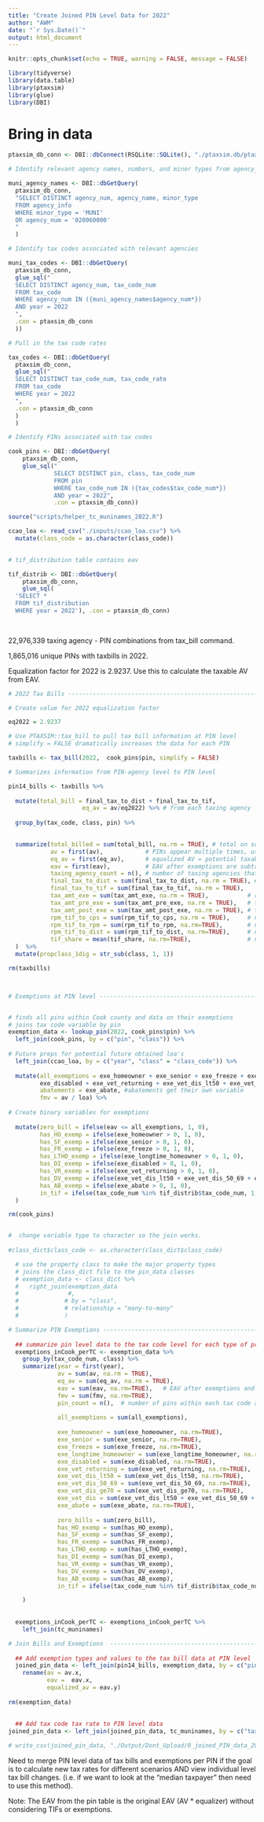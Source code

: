 ```yaml
---
title: "Create Joined PIN Level Data for 2022"
author: "AWM"
date: "`r Sys.Date()`"
output: html_document
---
```


```r
knitr::opts_chunk$set(echo = TRUE, warning = FALSE, message = FALSE)

library(tidyverse)
library(data.table)
library(ptaxsim)
library(glue)
library(DBI)

```

# Bring in data


```r
  
ptaxsim_db_conn <- DBI::dbConnect(RSQLite::SQLite(), "./ptaxsim.db/ptaxsim-2022.0.0.db")

# Identify relevant agency names, numbers, and minor types from agency_info table

muni_agency_names <- DBI::dbGetQuery(
  ptaxsim_db_conn,
  "SELECT DISTINCT agency_num, agency_name, minor_type
  FROM agency_info
  WHERE minor_type = 'MUNI'
  OR agency_num = '020060000'  
  "
  )

# Identify tax codes associated with relevant agencies

muni_tax_codes <- DBI::dbGetQuery(
  ptaxsim_db_conn,
  glue_sql("
  SELECT DISTINCT agency_num, tax_code_num
  FROM tax_code
  WHERE agency_num IN ({muni_agency_names$agency_num*})
  AND year = 2022
  ",
  .con = ptaxsim_db_conn
  ))

# Pull in the tax code rates

tax_codes <- DBI::dbGetQuery(
  ptaxsim_db_conn,
  glue_sql("
  SELECT DISTINCT tax_code_num, tax_code_rate
  FROM tax_code
  WHERE year = 2022
  ",
  .con = ptaxsim_db_conn
  )
  )

# Identify PINs associated with tax codes

cook_pins <- DBI::dbGetQuery(
    ptaxsim_db_conn, 
    glue_sql("
             SELECT DISTINCT pin, class, tax_code_num 
             FROM pin 
             WHERE tax_code_num IN ({tax_codes$tax_code_num*}) 
             AND year = 2022", 
             .con = ptaxsim_db_conn))
```

```r
source("scripts/helper_tc_muninames_2022.R")

ccao_loa <- read_csv("./inputs/ccao_loa.csv") %>% 
  mutate(class_code = as.character(class_code))

  
# tif_distribution table contains eav 

tif_distrib <- DBI::dbGetQuery(
    ptaxsim_db_conn,
    glue_sql(
  'SELECT *
  FROM tif_distribution
  WHERE year = 2022'), .con = ptaxsim_db_conn)
          
    
```

22,976,339 taxing agency - PIN combinations from tax_bill command.

1,865,016 unique PINs with taxbills in 2022. 

Equalization factor for 2022 is 2.9237. Use this to calculate the taxable AV from EAV. 

```r
# 2022 Tax Bills ---------------------------------------------------------------

# Create value for 2022 equalization factor

eq2022 = 2.9237

# Use PTAXSIM::tax_bill to pull tax bill information at PIN level
# simplify = FALSE dramatically increases the data for each PIN

taxbills <- tax_bill(2022,  cook_pins$pin, simplify = FALSE)

# Summarizes information from PIN-agency level to PIN level

pin14_bills <- taxbills %>%
    
  mutate(total_bill = final_tax_to_dist + final_tax_to_tif,
                     eq_av = av/eq2022) %>% # from each taxing agency
  
  group_by(tax_code, class, pin) %>%

  
  summarize(total_billed = sum(total_bill, na.rm = TRUE), # total on someone's property tax bill
            av = first(av),            # PINs appear multiple times, uses first av appearance
            eq_av = first(eq_av),      # equalized AV = potential taxable value for homeowners
            eav = first(eav),          # EAV after exemptions are subtracted. 
            taxing_agency_count = n(), # number of taxing agencies that tax the pin
            final_tax_to_dist = sum(final_tax_to_dist, na.rm = TRUE), # portion of all levies paid by the pin
            final_tax_to_tif = sum(final_tax_to_tif, na.rm = TRUE), 
            tax_amt_exe = sum(tax_amt_exe, na.rm = TRUE),           # revenue lost due to exemptions
            tax_amt_pre_exe = sum(tax_amt_pre_exe, na.rm = TRUE),   # total rev before all exemptions
            tax_amt_post_exe = sum(tax_amt_post_exe, na.rm = TRUE), # total rev after all exemptions
            rpm_tif_to_cps = sum(rpm_tif_to_cps, na.rm = TRUE),     # not used
            rpm_tif_to_rpm = sum(rpm_tif_to_rpm, na.rm=TRUE),       # not used
            rpm_tif_to_dist = sum(rpm_tif_to_dist, na.rm=TRUE),     # not used
            tif_share = mean(tif_share, na.rm=TRUE),                # not used
  )  %>% 
  mutate(propclass_1dig = str_sub(class, 1, 1))

rm(taxbills)



# Exemptions at PIN level --------------------------------------------------


# finds all pins within Cook county and data on their exemptions
# joins tax code variable by pin
exemption_data <- lookup_pin(2022, cook_pins$pin) %>%
  left_join(cook_pins, by = c("pin", "class")) %>%
  
# Future preps for potential future obtained loa's
  left_join(ccao_loa, by = c("year", "class" = "class_code")) %>%
  
  mutate(all_exemptions = exe_homeowner + exe_senior + exe_freeze + exe_longtime_homeowner + 
         exe_disabled + exe_vet_returning + exe_vet_dis_lt50 + exe_vet_dis_50_69 + exe_vet_dis_ge70 ,
         abatements = exe_abate, #abatements get their own variable
         fmv = av / loa) %>%
  
# Create binary variables for exemptions
  
  mutate(zero_bill = ifelse(eav <= all_exemptions, 1, 0),
         has_HO_exemp = ifelse(exe_homeowner > 0, 1, 0),
         has_SF_exemp = ifelse(exe_senior > 0, 1, 0),
         has_FR_exemp = ifelse(exe_freeze > 0, 1, 0),
         has_LTHO_exemp = ifelse(exe_longtime_homeowner > 0, 1, 0),
         has_DI_exemp = ifelse(exe_disabled > 0, 1, 0),
         has_VR_exemp = ifelse(exe_vet_returning > 0, 1, 0),
         has_DV_exemp = ifelse(exe_vet_dis_lt50 + exe_vet_dis_50_69 + exe_vet_dis_ge70 > 0, 1, 0),
         has_AB_exemp = ifelse(exe_abate > 0, 1, 0),
         in_tif = ifelse(tax_code_num %in% tif_distrib$tax_code_num, 1, 0)
  )

rm(cook_pins)


#  change variable type to character so the join works.
  
#class_dict$class_code <- as.character(class_dict$class_code)

  # use the property class to make the major property types
  # joins the class_dict file to the pin_data classes
  # exemption_data <- class_dict %>%
  #   right_join(exemption_data
  #              #, 
  #             # by = "class",
  #             # relationship = "many-to-many"
  #             )
```


```r
# Summarize PIN Exemptions ------------------------------------------------
  
  ## summarize pin level data to the tax code level for each type of property class
  exemptions_inCook_perTC <- exemption_data %>%
    group_by(tax_code_num, class) %>%
    summarize(year = first(year), 
              av = sum(av, na.rm = TRUE),
              eq_av = sum(eq_av, na.rm = TRUE),
              eav = sum(eav, na.rm=TRUE),   # EAV after exemptions and abatements, from taxbill command
              fmv = sum(fmv, na.rm=TRUE),
              pin_count = n(),  # number of pins within each tax code and property combo
              
              all_exemptions = sum(all_exemptions),
              
              exe_homeowner = sum(exe_homeowner, na.rm=TRUE),
              exe_senior = sum(exe_senior, na.rm=TRUE),
              exe_freeze = sum(exe_freeze, na.rm=TRUE),
              exe_longtime_homeowner = sum(exe_longtime_homeowner, na.rm=TRUE),
              exe_disabled = sum(exe_disabled, na.rm=TRUE),
              exe_vet_returning = sum(exe_vet_returning, na.rm=TRUE),
              exe_vet_dis_lt50 = sum(exe_vet_dis_lt50, na.rm=TRUE),
              exe_vet_dis_50_69 = sum(exe_vet_dis_50_69, na.rm=TRUE),
              exe_vet_dis_ge70 = sum(exe_vet_dis_ge70, na.rm=TRUE),
              exe_vet_dis = sum(exe_vet_dis_lt50 + exe_vet_dis_50_69 + exe_vet_dis_ge70, na.rm=TRUE),
              exe_abate = sum(exe_abate, na.rm=TRUE),
              
              zero_bills = sum(zero_bill),
              has_HO_exemp = sum(has_HO_exemp),
              has_SF_exemp = sum(has_SF_exemp),
              has_FR_exemp = sum(has_FR_exemp),
              has_LTHO_exemp = sum(has_LTHO_exemp),
              has_DI_exemp = sum(has_DI_exemp),
              has_VR_exemp = sum(has_VR_exemp),
              has_DV_exemp = sum(has_DV_exemp),
              has_AB_exemp = sum(has_AB_exemp),
              in_tif = ifelse(tax_code_num %in% tif_distrib$tax_code_num, 1, 0)

    )
  
  
  exemptions_inCook_perTC <- exemptions_inCook_perTC %>% 
    left_join(tc_muninames)
```


```r
# Join Bills and Exemptions  ----------------------------------------------
  
  ## Add exemption types and values to the tax bill data at PIN level
  joined_pin_data <- left_join(pin14_bills, exemption_data, by = c("pin", "class" ))  %>%
    rename(av = av.x,
           eav =  eav.x,
           equalized_av = eav.y)
  
rm(exemption_data)
  
  
  ## Add tax code tax rate to PIN level data
joined_pin_data <- left_join(joined_pin_data, tc_muninames, by = c("tax_code" = "tax_code_num"))
```


```r
# write_csv(joined_pin_data, "./Output/Dont_Upload/0_joined_PIN_data_2022.csv")
```


Need to merge PIN level data of tax bills and exemptions per PIN if the goal is to calculate new tax rates for different scenarios AND view individual level tax bill changes. (i.e. if we want to look at the "median taxpayer" then need to use this method).

Note: The EAV from the pin table is the original EAV (AV \* equalizer) without considering TIFs or exemptions.


